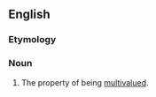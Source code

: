 ==English==

===Etymology===
{{suffix|en|multivalued|ness}}

===Noun===
{{en-noun|-}}

# {{lb|en|mathematics}} The property of being [[multivalued]].